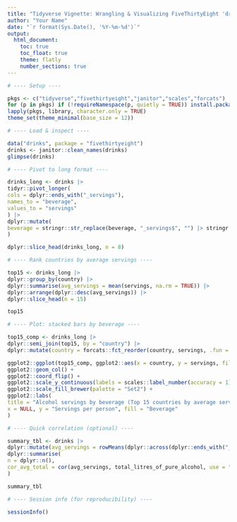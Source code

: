 ```yaml
---
title: "Tidyverse Vignette: Wrangling & Visualizing FiveThirtyEight 'drinks' data"
author: "Your Name"
date: "`r format(Sys.Date(), '%Y-%m-%d')`"
output:
  html_document:
    toc: true
    toc_float: true
    theme: flatly
    number_sections: true
---
```


```r
# ---- Setup ----

pkgs <- c("tidyverse","fivethirtyeight","janitor","scales","forcats")
for (p in pkgs) if (!requireNamespace(p, quietly = TRUE)) install.packages(p)
lapply(pkgs, library, character.only = TRUE)
theme_set(theme_minimal(base_size = 12))

# ---- Load & inspect ----

data("drinks", package = "fivethirtyeight")
drinks <- janitor::clean_names(drinks)
glimpse(drinks)

# ---- Pivot to long format ----

drinks_long <- drinks |>
tidyr::pivot_longer(
cols = dplyr::ends_with("_servings"),
names_to = "beverage",
values_to = "servings"
) |>
dplyr::mutate(
beverage = stringr::str_replace(beverage, "_servings$", "") |> stringr::str_to_title()
)

dplyr::slice_head(drinks_long, n = 8)

# ---- Rank countries by average servings ----

top15 <- drinks_long |>
dplyr::group_by(country) |>
dplyr::summarise(avg_servings = mean(servings, na.rm = TRUE)) |>
dplyr::arrange(dplyr::desc(avg_servings)) |>
dplyr::slice_head(n = 15)

top15

# ---- Plot: stacked bars by beverage ----

top15_comp <- drinks_long |>
dplyr::semi_join(top15, by = "country") |>
dplyr::mutate(country = forcats::fct_reorder(country, servings, .fun = mean, .desc = TRUE))

ggplot2::ggplot(top15_comp, ggplot2::aes(x = country, y = servings, fill = beverage)) +
ggplot2::geom_col() +
ggplot2::coord_flip() +
ggplot2::scale_y_continuous(labels = scales::label_number(accuracy = 1)) +
ggplot2::scale_fill_brewer(palette = "Set2") +
ggplot2::labs(
title = "Alcohol servings by beverage (Top 15 countries by average servings)",
x = NULL, y = "Servings per person", fill = "Beverage"
)

# ---- Quick correlation (optional) ----

summary_tbl <- drinks |>
dplyr::mutate(avg_servings = rowMeans(dplyr::across(dplyr::ends_with("_servings")), na.rm = TRUE)) |>
dplyr::summarise(
n = dplyr::n(),
cor_avg_total = cor(avg_servings, total_litres_of_pure_alcohol, use = "complete.obs")
)

summary_tbl

# ---- Session info (for reproducibility) ----

sessionInfo()
```
